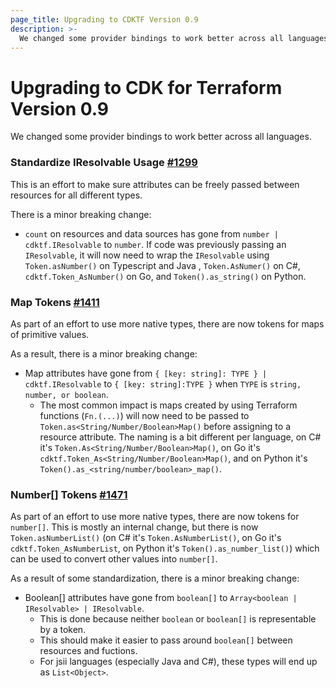```yaml
---
page_title: Upgrading to CDKTF Version 0.9
description: >-
  We changed some provider bindings to work better across all languages.
---
```


# Upgrading to CDK for Terraform Version 0.9

We changed some provider bindings to work better across all languages.

### Standardize IResolvable Usage [#1299](https://github.com/hashicorp/terraform-cdk/pull/1299)

This is an effort to make sure attributes can be freely passed between resources for all different types.

There is a minor breaking change:

- `count` on resources and data sources has gone from `number | cdktf.IResolvable` to `number`. If code was previously passing an `IResolvable`, it will now need to wrap the `IResolvable` using `Token.asNumber()` on Typescript and Java , `Token.AsNumer()` on C#, `cdktf.Token_AsNumber()` on Go, and `Token().as_string()` on Python.

### Map Tokens [#1411](https://github.com/hashicorp/terraform-cdk/pull/1411)

As part of an effort to use more native types, there are now tokens for maps of primitive values.

As a result, there is a minor breaking change:

- Map attributes have gone from `{ [key: string]: TYPE } | cdktf.IResolvable` to `{ [key: string]:TYPE }` when `TYPE` is `string, number, or boolean`.
  - The most common impact is maps created by using Terraform functions (`Fn.(...)`) will now need to be passed to `Token.as<String/Number/Boolean>Map()` before assigning to a resource attribute. The naming is a bit different per language, on C# it's `Token.As<String/Number/Boolean>Map()`, on Go it's `cdktf.Token_As<String/Number/Boolean>Map()`, and on Python it's `Token().as_<string/number/boolean>_map()`.

### Number[] Tokens [#1471](https://github.com/hashicorp/terraform-cdk/pull/1471)

As part of an effort to use more native types, there are now tokens for `number[]`.
This is mostly an internal change, but there is now `Token.asNumberList()` (on C# it's `Token.AsNumberList()`, on Go it's `cdktf.Token_AsNumberList`, on Python it's `Token().as_number_list()`) which can be used to convert other values into `number[]`.

As a result of some standardization, there is a minor breaking change:

- Boolean[] attributes have gone from `boolean[]` to `Array<boolean | IResolvable> | IResolvable`.
  - This is done because neither `boolean` or `boolean[]` is representable by a token.
  - This should make it easier to pass around `boolean[]` between resources and fuctions.
  - For jsii languages (especially Java and C#), these types will end up as `List<Object>`.
